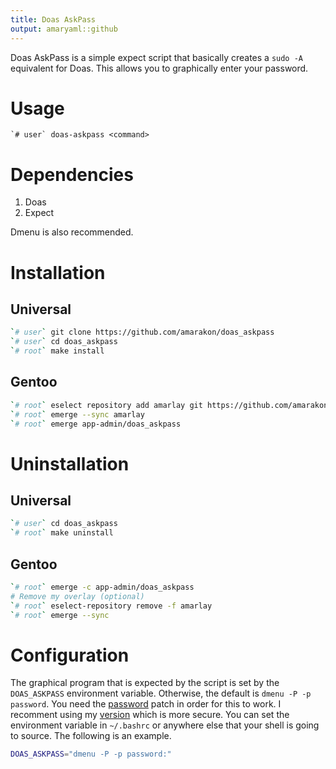 ```yaml
---
title: Doas AskPass
output: amaryaml::github
---
```


Doas AskPass is a simple expect script that basically creates a `sudo -A` equivalent for Doas.
This allows you to graphically enter your password.

# Usage

```
`# user` doas-askpass <command>
```

# Dependencies

#. Doas
#. Expect

Dmenu is also recommended.

# Installation

## Universal

```sh
`# user` git clone https://github.com/amarakon/doas_askpass
`# user` cd doas_askpass
`# root` make install
```

## Gentoo

```sh
`# root` eselect repository add amarlay git https://github.com/amarakon/amarlay
`# root` emerge --sync amarlay
`# root` emerge app-admin/doas_askpass
```

# Uninstallation

## Universal

```sh
`# user` cd doas_askpass
`# root` make uninstall
```

## Gentoo

```sh
`# root` emerge -c app-admin/doas_askpass
# Remove my overlay (optional)
`# root` eselect-repository remove -f amarlay
`# root` emerge --sync
```

# Configuration

The graphical program that is expected by the script is set by the `DOAS_ASKPASS` environment variable.
Otherwise, the default is `dmenu -P -p password`.
You need the [password](https://tools.suckless.org/dmenu/patches/password/) patch in order for this to work.
I recomment using my [version](https://github.com/amarakon/dotfiles/blob/master/etc/portage/patches/x11-misc/dmenu/dmenu-password-5.0.diff) which is more secure.
You can set the environment variable in `~/.bashrc` or anywhere else that your shell is going to source.
The following is an example.

```sh
DOAS_ASKPASS="dmenu -P -p password:"
```
